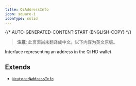 ```yaml
---
title: QiAddressInfo
icon: square-i
iconType: solid
---
```


{/* AUTO-GENERATED-CONTENT:START (ENGLISH-COPY) */}

> **注意**: 此页面尚未翻译成中文。以下内容为英文原版。

Interface representing an address in the Qi HD wallet.

## Extends

- [`NeuteredAddressInfo`](/cn/sdk/content/interfaces/NeuteredAddressInfo)
